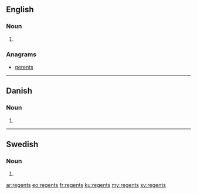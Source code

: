 {{also|Regents}}
==English==

===Noun===
{{head|en}}

# {{plural of|regent}}

===Anagrams===
* [[gerents#English|gerents]]

----
==Danish==

===Noun===
{{head|da|noun form}}

# {{form of|genitive singular indefinite|regent|lang=da}}

----

==Swedish==

===Noun===
{{head|sv|noun form}}

# {{sv-noun-form-indef-gen|regent}}

[[ar:regents]]
[[eo:regents]]
[[fr:regents]]
[[ku:regents]]
[[my:regents]]
[[sv:regents]]